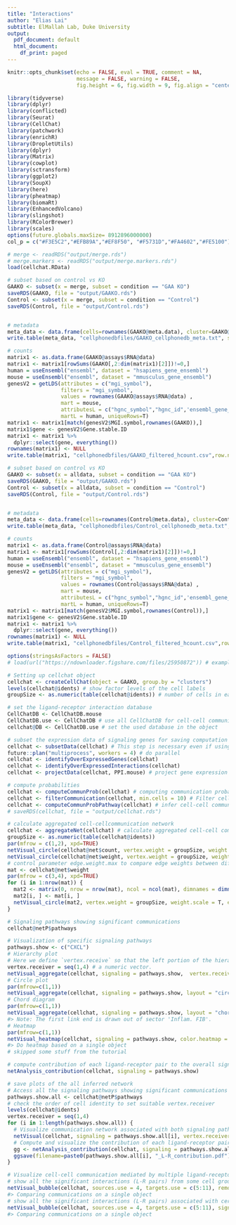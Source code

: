 ```yaml
---
title: "Interactions"
author: "Elias Lai"
subtitle: ElMallah Lab, Duke University
output:
  pdf_document: default
  html_document:
    df_print: paged
---
```


```r
knitr::opts_chunk$set(echo = FALSE, eval = TRUE, comment = NA, 
                      message = FALSE, warning = FALSE,
                      fig.height = 6, fig.width = 9, fig.align = "center")
```

```r
library(tidyverse)
library(dplyr)
library(conflicted)
library(Seurat)
library(CellChat)
library(patchwork)
library(enrichR)
library(DropletUtils)
library(dplyr)
library(Matrix)
library(cowplot)
library(sctransform)
library(ggplot2)
library(SoupX)
library(here)
library(pheatmap)
library(biomaRt)
library(EnhancedVolcano)
library(slingshot)
library(RColorBrewer)
library(scales)
options(future.globals.maxSize= 8912896000000)
col_p = c("#F3E5C2","#EFB89A","#EF8F50", "#F5731D","#FA4602","#FE5100")

# merge <- readRDS("output/merge.rds")
# merge.markers <- readRDS("output/merge.markers.rds")
load(cellchat.RData)

```

```r
# subset based on control vs KO
GAAKO <- subset(x = merge, subset = condition == "GAA KO")
saveRDS(GAAKO, file = "output/GAAKO.rds")
Control <- subset(x = merge, subset = condition == "Control")
saveRDS(Control, file = "output/Control.rds")


# metadata
meta_data <- data.frame(cells=rownames(GAAKO@meta.data), cluster=GAAKO@meta.data$clusters)
write.table(meta_data, "cellphonedbfiles/GAAKO_cellphonedb_meta.txt", sep="\t", quote=F, row.names=F)

# counts
matrix1 <- as.data.frame(GAAKO@assays$RNA@data)
matrix1 <- matrix1[rowSums(GAAKO[,2:dim(matrix1)[2]])!=0,]
human = useEnsembl("ensembl", dataset = "hsapiens_gene_ensembl")
mouse = useEnsembl("ensembl", dataset = "mmusculus_gene_ensembl")
genesV2 = getLDS(attributes = c("mgi_symbol"),
                 filters = "mgi_symbol",
                 values = rownames(GAAKO@assays$RNA@data) ,
                 mart = mouse,
                 attributesL = c("hgnc_symbol","hgnc_id",'ensembl_gene_id'),
                 martL = human, uniqueRows=T)
matrix1 <- matrix1[match(genesV2$MGI.symbol,rownames(GAAKO)),]
matrix1$gene <- genesV2$Gene.stable.ID
matrix1 <- matrix1 %>%
  dplyr::select(gene, everything())
rownames(matrix1) <- NULL
write.table(matrix1, "cellphonedbfiles/GAAKO_filtered_hcount.csv",row.names=F,sep=',')
```

```r
# subset based on control vs KO
GAAKO <- subset(x = alldata, subset = condition == "GAA KO")
saveRDS(GAAKO, file = "output/GAAKO.rds")
Control <- subset(x = alldata, subset = condition == "Control")
saveRDS(Control, file = "output/Control.rds")


# metadata
meta_data <- data.frame(cells=rownames(Control@meta.data), cluster=Control@meta.data$clusters)
write.table(meta_data, "cellphonedbfiles/Control_cellphonedb_meta.txt", sep="\t", quote=F, row.names=F)

# counts
matrix1 <- as.data.frame(Control@assays$RNA@data)
matrix1 <- matrix1[rowSums(Control[,2:dim(matrix1)[2]])!=0,]
human = useEnsembl("ensembl", dataset = "hsapiens_gene_ensembl")
mouse = useEnsembl("ensembl", dataset = "mmusculus_gene_ensembl")
genesV2 = getLDS(attributes = c("mgi_symbol"),
                 filters = "mgi_symbol",
                 values = rownames(Control@assays$RNA@data) ,
                 mart = mouse,
                 attributesL = c("hgnc_symbol","hgnc_id",'ensembl_gene_id'),
                 martL = human, uniqueRows=T)
matrix1 <- matrix1[match(genesV2$MGI.symbol,rownames(Control)),]
matrix1$gene <- genesV2$Gene.stable.ID
matrix1 <- matrix1 %>%
  dplyr::select(gene, everything())
rownames(matrix1) <- NULL
write.table(matrix1, "cellphonedbfiles/Control_filtered_hcount.csv",row.names=F,sep=',')
```

```r
options(stringsAsFactors = FALSE)
# load(url("https://ndownloader.figshare.com/files/25950872")) # example input for creating CellChat object

# Setting up cellchat object
cellchat <- createCellChat(object = GAAKO, group.by = "clusters")
levels(cellchat@idents) # show factor levels of the cell labels
groupSize <- as.numeric(table(cellchat@idents)) # number of cells in each cell group

# set the ligand-receptor interaction database
CellChatDB <- CellChatDB.mouse
CellChatDB.use <- CellChatDB # use all CellChatDB for cell-cell communication analysis (simply use the default CellChatDB)
cellchat@DB <- CellChatDB.use # set the used database in the object

# subset the expression data of signaling genes for saving computation cost
cellchat <- subsetData(cellchat) # This step is necessary even if using the whole database
future::plan("multiprocess", workers = 4) # do parallel
cellchat <- identifyOverExpressedGenes(cellchat)
cellchat <- identifyOverExpressedInteractions(cellchat)
cellchat <- projectData(cellchat, PPI.mouse) # project gene expression data onto PPI network (optional)

# compute probabilities
cellchat <- computeCommunProb(cellchat) # computing communication probability and infer cellular communication network
cellchat <- filterCommunication(cellchat, min.cells = 10) # Filter cell groups with few number of cells
cellchat <- computeCommunProbPathway(cellchat) # infer cell-cell communication at a signaling pathway level
# saveRDS(cellchat, file = "output/cellchat.rds")

# calculate aggregated cell-cellcommunication network
cellchat <- aggregateNet(cellchat) # calculate aggregated cell-cell communication network
groupSize <- as.numeric(table(cellchat@idents))
par(mfrow = c(1,2), xpd=TRUE)
netVisual_circle(cellchat@net$count, vertex.weight = groupSize, weight.scale = T, label.edge= F, title.name = "Number of interactions")
netVisual_circle(cellchat@net$weight, vertex.weight = groupSize, weight.scale = T, label.edge= F, title.name = "Interaction weights/strength")
# control parameter edge.weight.max to compare edge weights between different networks
mat <- cellchat@net$weight
par(mfrow = c(3,4), xpd=TRUE)
for (i in 1:nrow(mat)) {
  mat2 <- matrix(0, nrow = nrow(mat), ncol = ncol(mat), dimnames = dimnames(mat))
  mat2[i, ] <- mat[i, ]
  netVisual_circle(mat2, vertex.weight = groupSize, weight.scale = T, edge.weight.max = max(mat), title.name = rownames(mat)[i])
}

# Signaling pathways showing significant communications
cellchat@netP$pathways

# Visualization of specific signaling pathways
pathways.show <- c("CXCL") 
# Hierarchy plot
# Here we define `vertex.receive` so that the left portion of the hierarchy plot shows signaling to fibroblast and the right portion shows signaling to immune cells 
vertex.receiver = seq(1,4) # a numeric vector. 
netVisual_aggregate(cellchat, signaling = pathways.show,  vertex.receiver = vertex.receiver)
# Circle plot
par(mfrow=c(1,1))
netVisual_aggregate(cellchat, signaling = pathways.show, layout = "circle")
# Chord diagram
par(mfrow=c(1,1))
netVisual_aggregate(cellchat, signaling = pathways.show, layout = "chord")
#> Note: The first link end is drawn out of sector 'Inflam. FIB'.
# Heatmap
par(mfrow=c(1,1))
netVisual_heatmap(cellchat, signaling = pathways.show, color.heatmap = "Reds")
#> Do heatmap based on a single object
# skipped some stuff from the tutorial

# compute contribution of each ligand-receptor pair to the overall signaling pathway and visualize cell-cell communication mediated by a single ligand-receptor pair
netAnalysis_contribution(cellchat, signaling = pathways.show)

# save plots of the all inferred network
# Access all the signaling pathways showing significant communications
pathways.show.all <- cellchat@netP$pathways
# check the order of cell identity to set suitable vertex.receiver
levels(cellchat@idents)
vertex.receiver = seq(1,4)
for (i in 1:length(pathways.show.all)) {
  # Visualize communication network associated with both signaling pathway and individual L-R pairs
  netVisual(cellchat, signaling = pathways.show.all[i], vertex.receiver = vertex.receiver, layout = "hierarchy")
  # Compute and visualize the contribution of each ligand-receptor pair to the overall signaling pathway
  gg <- netAnalysis_contribution(cellchat, signaling = pathways.show.all[i])
  ggsave(filename=paste0(pathways.show.all[i], "_L-R_contribution.pdf"), plot=gg, width = 3, height = 2, units = 'in', dpi = 300)
}

# Visualize cell-cell communication mediated by multiple ligand-receptors or signaling pathways
# show all the significant interactions (L-R pairs) from some cell groups (defined by 'sources.use') to other cell groups (defined by 'targets.use')
netVisual_bubble(cellchat, sources.use = 4, targets.use = c(5:11), remove.isolate = FALSE)
#> Comparing communications on a single object
# show all the significant interactions (L-R pairs) associated with certain signaling pathways
netVisual_bubble(cellchat, sources.use = 4, targets.use = c(5:11), signaling = c("CCL","CXCL"), remove.isolate = FALSE)
#> Comparing communications on a single object
```











